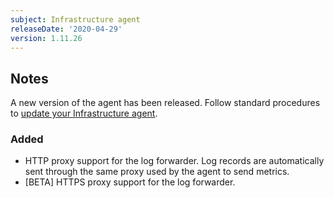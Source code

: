 ```yaml
---
subject: Infrastructure agent
releaseDate: '2020-04-29'
version: 1.11.26
---
```


## Notes

A new version of the agent has been released. Follow standard procedures to [update your Infrastructure agent](/docs/infrastructure/new-relic-infrastructure/installation/update-infrastructure-agent).

### Added

* HTTP proxy support for the log forwarder. Log records are automatically sent through the same proxy used by the agent to send metrics.
* \[BETA] HTTPS proxy support for the log forwarder.
